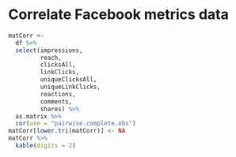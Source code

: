 # Correlate Facebook metrics data

```r
matCorr <-
  df %>% 
  select(impressions,
         reach,
         clicksAll,
         linkClicks,
         uniqueClicksAll,
         uniqueLinkClicks,
         reactions,
         comments,
         shares) %>% 
  as.matrix %>% 
  cor(use = "pairwise.complete.obs")
matCorr[lower.tri(matCorr)] <- NA
matCorr %>% 
  kable(digits = 2)
```
